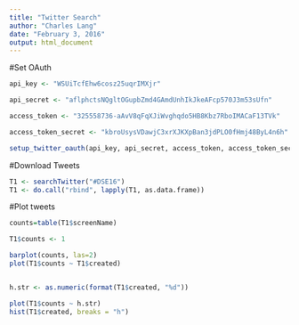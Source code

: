 ```yaml
---
title: "Twitter Search"
author: "Charles Lang"
date: "February 3, 2016"
output: html_document
---
```

#Set OAuth
```r
api_key <- "WSUiTcfEhw6cosz25uqrIMXjr"

api_secret <- "aflphctsNQgltOGupbZmd4GAmdUnhIkJkeAFcp570J3m53sUfn"

access_token <- "325558736-aAvV8qFqXJiWvghqdo5HB8Kbz7RboIMACaF13TVk"

access_token_secret <- "kbroUsysVDawjC3xrXJKXpBan3jdPLO0fHmj48ByL4n6h"

setup_twitter_oauth(api_key, api_secret, access_token, access_token_secret)
```
#Download Tweets
```r
T1 <- searchTwitter("#DSE16")
T1 <- do.call("rbind", lapply(T1, as.data.frame))
```
#Plot tweets
```r
counts=table(T1$screenName)

T1$counts <- 1

barplot(counts, las=2)
plot(T1$counts ~ T1$created)


h.str <- as.numeric(format(T1$created, "%d"))

plot(T1$counts ~ h.str)
hist(T1$created, breaks = "h")
```


